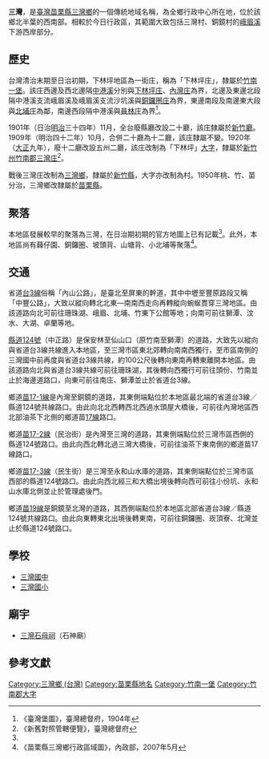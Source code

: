 {{noteTA　
|1 = zh-cn:庄; zh-hk:庄; zh-tw:庄;
}}
'''三灣'''，是[[臺灣|臺灣]][[苗栗縣|苗栗縣]][[三灣鄉_(台灣)|三灣鄉]]的一個傳統地域名稱，為全鄉行政中心所在地，位於該鄉北半葉的西南部。相較於今日行政區，其範圍大致包括三灣村、銅鏡村的[[峨眉溪|峨眉溪]]下游西岸部分。

==歷史==
台灣清治末期至日治初期，下林坪地區為一街庄，稱為「下林坪庄」，隸屬於[[竹南一堡|竹南一堡]]。該庄西邊及西北邊隔[[中港溪|中港溪]]分別與[[下林坪庄|下林坪庄]]、[[內灣_(苗栗縣)|內灣庄]]為界，北邊及東邊北段隔中港溪支流峨眉溪及峨眉溪支流沙坑溪與[[銅鑼圈_(苗栗縣)|銅鑼圈庄]]為界，東邊南段及南邊東大段與[[北埔_(苗栗縣)|北埔庄]]為鄰，南邊西段隔中港溪與[[員林_(苗栗縣)|員林庄]]為界<ref name="臺灣堡圖">《臺灣堡圖》，臺灣總督府，1904年</ref>。

1901年（日治[[明治|明治]]三十四年）11月，全台廢縣廳改設二十廳，該庄隸屬於[[新竹廳|新竹廳]]。1909年（明治四十二年）10月，合併二十廳為十二廳，該庄隸屬不變。1920年（[[大正|大正]]九年），廢十二廳改設五州二廳，該庄改制為「下林坪」[[大字|大字]]，隸屬於[[新竹州|新竹州]][[竹南郡|竹南郡]][[三灣庄|三灣庄]]<ref>《新舊對照管轄便覽》，臺灣總督府</ref>。

戰後三灣庄改制為[[三灣鄉_(台灣)|三灣鄉]]，隸屬於[[新竹縣|新竹縣]]，大字亦改制為村。1950年桃、竹、苗分治，三灣鄉改隸屬於[[苗栗縣|苗栗縣]]。

==聚落==
本地區發展較早的聚落為三灣，在日治期初期的官方地圖上已有記載<ref name="臺灣堡圖"/>。此外，本地區尚有蕀仔園、銅鑼圈、坡頭背、山塘背、小北埔等聚落<ref>《苗栗縣三灣鄉行政區域圖》，內政部，2007年5月</ref>。

==交通==
省道[[台3線|台3線]]俗稱「內山公路」，是臺北至屏東的幹道，其中中壢至豐原路段又稱「中豐公路」，大致以縱向轉北北東—南南西走向再轉縱向蜿蜒貫穿三灣地區。由該道路向北可前往珊珠湖、峨眉、北埔、竹東下公館等地；向南可前往獅潭、汶水、大湖、卓蘭等地。

[[縣道124號|縣道124號]]（中正路）是保安林至仙山口（原竹南至獅潭）的道路，大致先以縱向與省道台3線共線進入本地區，至三灣市區東北郊轉向南南西獨行，至市區南側的三灣國中前再度與省道台3線共線，約100公尺後轉向東南再轉東離開本地區。由該道路向北與省道台3線共線可前往珊珠湖，其後轉向西獨行可前往頭份、竹南並止於海邊道路口，向東可前往南庄、獅潭並止於省道台3線。

鄉道[[苗17-1線|苗17-1線]]是內灣至銅鏡的道路，其東側端點位於本地區最北端的省道台3線／縣道124號共線路口。由此向北北西轉西北西過水頭屋大橋後，可前往內灣地區西北部油茶下北側的鄉道苗[[17線|17線]]路口。

鄉道[[苗17-2線|苗17-2線]]（民治街）是內灣至三灣的道路，其東側端點位於三灣市區西側的縣道124號路口。由此向西北轉北過三灣大橋後，可前往油茶下東南側的鄉道苗17線路口。

鄉道[[苗17-3線|苗17-3線]]（民生街）是三灣至永和山水庫的道路，其東側端點位於三灣市區西部的縣道124號路口。由此向西北經三和大橋出境後轉向西可前往小份坑、永和山水庫北側並止於管理處後門。

鄉道[[苗19線|苗19線]]是銅鏡至北灣的道路，其西側端點位於本地區北部省道台3線／縣道124號共線路口。由此向東轉東北出境後轉東南，可前往銅鑼圈、崁頂寮、北灣並止於縣道124號路口。

==學校==
*[[三灣國中|三灣國中]]
*[[三灣國小|三灣國小]]

==廟宇==
*[[三灣石母祠|三灣石母祠]]（石神廟）

==參考文獻==
{{reflist}}

{{竹南郡}}

[[Category:三灣鄉_(台灣)|Category:三灣鄉 (台灣)]]
[[Category:苗栗縣地名|Category:苗栗縣地名]]
[[Category:竹南一堡|Category:竹南一堡]]
[[Category:竹南郡大字|Category:竹南郡大字]]